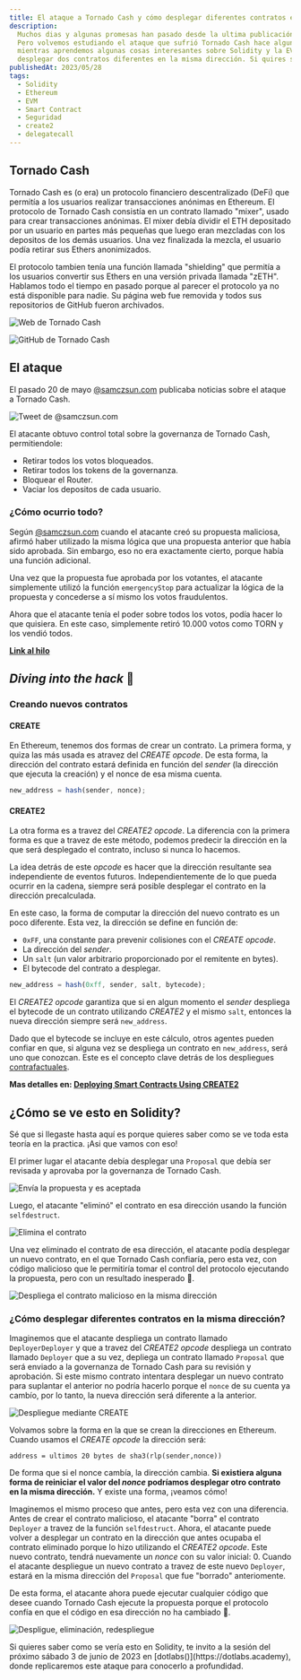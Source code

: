 ```yaml
---
title: El ataque a Tornado Cash y cómo desplegar diferentes contratos en la misma dirección.
description:
  Muchos dias y algunas promesas han pasado desde la ultima publicación.
  Pero volvemos estudiando el ataque que sufrió Tornado Cash hace algunos dias,
  mientras aprendemos algunas cosas interesantes sobre Solidity y la EVM, como por ejemplo,
  desplegar dos contratos diferentes en la misma dirección. Si quires saber como hacerlo, ¡vamos a verlo!
publishedAt: 2023/05/28
tags:
  - Solidity
  - Ethereum
  - EVM
  - Smart Contract
  - Seguridad
  - create2
  - delegatecall
---
```


## Tornado Cash

Tornado Cash es (o era) un protocolo financiero descentralizado (DeFi) que permitía a los usuarios realizar transacciones anónimas en Ethereum.
El protocolo de Tornado Cash consistía en un contrato llamado "mixer", usado para crear transacciones anónimas. El mixer debía dividir el ETH depositado por un usuario
en partes más pequeñas que luego eran mezcladas con los depositos de los demás usuarios. Una vez finalizada la mezcla, el usuario podía retirar sus Ethers anonimizados.

El protocolo tambien tenía una función llamada "shielding" que permitía a los usuarios convertir sus Ethers en una versión privada llamada "zETH". Hablamos todo el
tiempo en pasado porque al parecer el protocolo ya no está disponible para nadie. Su página web fue removida y todos sus repositorios de GitHub fueron archivados.

![Web de Tornado Cash](https://gateway.pinata.cloud/ipfs/QmVT5wxGZKHccJqkhWzim2iw3jvBUyRrwAXSLSttvxbMvz)

![GitHub de Tornado Cash](https://gateway.pinata.cloud/ipfs/QmYRKq4NvRq25Ku3x2aY2iZuL5MdHjfzwM8Ck9LEwWuQyX?_gl=1*14dascm*rs_ga*NDMwNTE0ODA1LjE2ODUzMTI5OTI.*rs_ga_5RMPXG14TE*MTY4NTMxMjk5Mi4xLjEuMTY4NTMxNDA2Ny4yLjAuMA..)

## El ataque

El pasado 20 de mayo [@samczsun.com](https://twitter.com/samczsun) publicaba noticias sobre el ataque a Tornado Cash.

![Tweet de @samczsun.com](https://gateway.pinata.cloud/ipfs/QmdiqvUhHpuZG24s4xsnt3y29ADdGvbMGCey64YL9JcrfQ?_gl=1*1d3jxs4*rs_ga*NDMwNTE0ODA1LjE2ODUzMTI5OTI.*rs_ga_5RMPXG14TE*MTY4NTMxMjk5Mi4xLjEuMTY4NTMxNDkzMy42MC4wLjA.)

El atacante obtuvo control total sobre la governanza de Tornado Cash, permitiendole:

- Retirar todos los votos bloqueados.
- Retirar todos los tokens de la governanza.
- Bloquear el Router.
- Vaciar los depositos de cada usuario.

### ¿Cómo ocurrio todo?

Según [@samczsun.com](https://twitter.com/samczsun) cuando el atacante creó su propuesta maliciosa, afirmó haber utilizado la misma lógica
que una propuesta anterior que había sido aprobada. Sin embargo, eso no era exactamente cierto, porque había una función adicional.

Una vez que la propuesta fue aprobada por los votantes, el atacante simplemente utilizó la función `emergencyStop` para actualizar la lógica
de la propuesta y concederse a sí mismo los votos fraudulentos.

Ahora que el atacante tenía el poder sobre todos los votos, podía hacer lo que quisiera. En este caso, simplemente retiró 10.000 votos como TORN y los vendió todos.

**[Link al hilo](https://twitter.com/samczsun/status/1660012956632104960?s=20)**

## _Diving into the hack_ 🔎

### Creando nuevos contratos

#### CREATE

En Ethereum, tenemos dos formas de crear un contrato. La primera forma, y quiza las más usada es atravez del _CREATE opcode_. De esta forma, la dirección del
contrato estará definida en función del _sender_ (la dirección que ejecuta la creación) y el nonce de esa misma cuenta.

```javascript
new_address = hash(sender, nonce);
```

#### CREATE2

La otra forma es a travez del _CREATE2 opcode_. La diferencia con la primera forma es que a travez de este método, podemos predecir la dirección en la que será
desplegado el contrato, incluso si nunca lo hacemos.

La idea detrás de este _opcode_ es hacer que la dirección resultante sea independiente de eventos futuros. Independientemente de lo que pueda ocurrir en la cadena,
siempre será posible desplegar el contrato en la dirección precalculada.

En este caso, la forma de computar la dirección del nuevo contrato es un poco diferente. Esta vez, la dirección se define en función de:

- `0xFF`, una constante para prevenir colisiones con el _CREATE opcode_.
- La dirección del _sender_.
- Un `salt` (un valor arbitrario proporcionado por el remitente en bytes).
- El bytecode del contrato a desplegar.

```javascript
new_address = hash(0xff, sender, salt, bytecode);
```

El _CREATE2 opcode_ garantiza que si en algun momento el _sender_ despliega el bytecode de un contrato utilizando _CREATE2_ y el mismo `salt`, entonces la
nueva dirección siempre será `new_address`.

Dado que el bytecode se incluye en este cálculo, otros agentes pueden confiar en que, si alguna vez se despliega un contrato en `new_address`, será uno que
conozcan. Este es el concepto clave detrás de los despliegues [contrafactuales](https://es.wikipedia.org/wiki/Contrafactual).

**Mas detalles en: [Deploying Smart Contracts Using CREATE2](https://docs.openzeppelin.com/cli/2.8/deploying-with-create2)**

## ¿Cómo se ve esto en Solidity?

Sé que si llegaste hasta aquí es porque quieres saber como se ve toda esta teoría en la practica. ¡Asi que vamos con eso!

El primer lugar el atacante debía desplegar una `Proposal` que debía ser revisada y aprovaba por la governanza de Tornado Cash.

![Envía la propuesta y es aceptada](https://gateway.pinata.cloud/ipfs/QmZmsXZUhxea2XfgfqWzkpr4tDkduSkxub4Dhh8kLTk5Yf?_gl=1*1pg9hhh*rs_ga*NDMwNTE0ODA1LjE2ODUzMTI5OTI.*rs_ga_5RMPXG14TE*MTY4NTMxNzY3NC4yLjAuMTY4NTMxNzY3NC42MC4wLjA.)

Luego, el atacante "eliminó" el contrato en esa dirección usando la función `selfdestruct`.

![Elimina el contrato](https://gateway.pinata.cloud/ipfs/QmcNpnkqibRgwKevCLz6aPtKKSXxJHNav2Uy7nh4oCfFqU?_gl=1*1rq9yv2*rs_ga*NDMwNTE0ODA1LjE2ODUzMTI5OTI.*rs_ga_5RMPXG14TE*MTY4NTMxNzY3NC4yLjEuMTY4NTMxODAyNy42MC4wLjA.)

Una vez eliminado el contrato de esa dirección, el atacante podía desplegar un nuevo contrato, en el que Tornado Cash confiaría, pero esta vez, con código malicioso que le permitiría
tomar el control del protocolo ejecutando la propuesta, pero con un resultado inesperado 🥲.

![Despliega el contrato malicioso en la misma dirección](https://gateway.pinata.cloud/ipfs/QmdBJCPLwPCPtoL2D1X5NTa5SsBgdEsEAQa2ttTK1YkZMw?_gl=1*1k6j0wa*rs_ga*NDMwNTE0ODA1LjE2ODUzMTI5OTI.*rs_ga_5RMPXG14TE*MTY4NTMxNzY3NC4yLjEuMTY4NTMxODM4NC42MC4wLjA.)

### ¿Cómo desplegar diferentes contratos en la misma dirección?

Imaginemos que el atacante despliega un contrato llamado `DeployerDeployer` y que a travez del _CREATE2 opcode_ despliega un contrato llamado `Deployer` que a su vez, depliega
un contrato llamado `Proposal` que será enviado a la governanza de Tornado Cash para su revisión y aprobación. Si este mismo contrato intentara desplegar un nuevo contrato
para suplantar el anterior no podría hacerlo porque el `nonce` de su cuenta ya cambío, por lo tanto, la nueva dirección será diferente a la anterior.

![Despliegue mediante CREATE](https://gateway.pinata.cloud/ipfs/QmSKcaDSmktBDcRzbA3yH5YxU5pYsbNws5K4LFCvdEyf96?_gl=1*avo7w3*rs_ga*NDMwNTE0ODA1LjE2ODUzMTI5OTI.*rs_ga_5RMPXG14TE*MTY4NTMxNzY3NC4yLjEuMTY4NTMxOTA0OC42MC4wLjA.)

Volvamos sobre la forma en la que se crean la direcciones en Ethereum. Cuando usamos el _CREATE opcode_ la dirección será:

```
address = ultimos 20 bytes de sha3(rlp(sender,nonce))
```

De forma que si el nonce cambía, la dirección cambia. **Si existiera alguna forma de reiniciar el valor del _nonce_ podríamos desplegar otro contrato en la misma dirección.** Y existe una forma, ¡veamos cómo!

Imaginemos el mismo proceso que antes, pero esta vez con una diferencia. Antes de crear el contrato malicioso, el atacante "borra" el contrato `Deployer` a travez de la función `selfdestruct`.
Ahora, el atacante puede volver a desplegar un contrato en la dirección que antes ocupaba el contrato eliminado porque lo hizo utilizando el _CREATE2 opcode_. Este nuevo contrato, tendrá
nuevamente un _nonce_ con su valor inicial: 0. Cuando el atacante despliegue un nuevo contrato a travez de este nuevo `Deployer`, estará en la misma dirección del `Proposal` que fue "borrado" anteriomente.

De esta forma, el atacante ahora puede ejecutar cualquier código que desee cuando Tornado Cash ejecute la propuesta porque el protocolo confía en que el código en esa dirección no ha cambiado 😬.

![Despligue, eliminación, redespliegue](https://gateway.pinata.cloud/ipfs/QmSWSGttHA784F6ognepAMfcwqtQJMRTbNnQjwuPnX3etC?_gl=1*1li2aij*rs_ga*NDMwNTE0ODA1LjE2ODUzMTI5OTI.*rs_ga_5RMPXG14TE*MTY4NTMxNzY3NC4yLjEuMTY4NTMxOTkzOS42MC4wLjA.)

<aside>
  Si quieres saber como se vería esto en Solidity, te invito a la sesión del
  próximo sábado 3 de junio de 2023 en [dotlabs()](https://dotlabs.academy),
  donde replicaremos este ataque para conocerlo a profundidad.
</aside>
